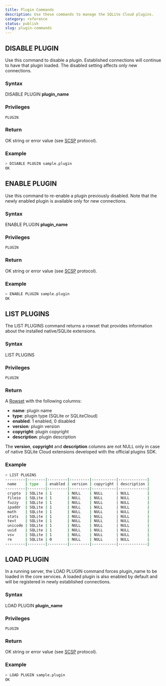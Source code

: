 ```yaml
---
title: Plugin Commands
description: Use these commands to manage the SQLite Cloud plugins.
category: reference
status: publish
slug: plugin-commands
---
```


## DISABLE PLUGIN

Use this command to disable a plugin. Established connections will continue to have that plugin loaded. The disabled setting affects only new connections.

### Syntax

DISABLE PLUGIN **plugin_name**

### Privileges

```
PLUGIN
```

### Return

OK string or error value (see <a href="https://github.com/sqlitecloud/sdk/blob/master/PROTOCOL.md" target="_blank">SCSP</a> protocol).

### Example

```bash
> DISABLE PLUGIN sample.plugin
OK
```

## ENABLE PLUGIN

Use this command to re-enable a plugin previously disabled. Note that the newly enabled plugin is available only for new connections.

### Syntax

ENABLE PLUGIN **plugin_name**

### Privileges

```
PLUGIN
```

### Return

OK string or error value (see <a href="https://github.com/sqlitecloud/sdk/blob/master/PROTOCOL.md" target="_blank">SCSP</a> protocol).

### Example

```bash
> ENABLE PLUGIN sample.plugin
OK
```

## LIST PLUGINS

The LIST PLUGINS command returns a rowset that provides information about the installed native/SQLite extensions.

### Syntax

LIST PLUGINS

### Privileges

```
PLUGIN
```

### Return

A <a href="https://github.com/sqlitecloud/sdk/blob/master/PROTOCOL.md" target="_blank">Rowset</a> with the following columns:
* **name**: plugin name
* **type**: plugin type (SQLite or SQLiteCloud)
* **enabled**: 1 enabled, 0 disabled
* **version**: plugin version
* **copyright**: plugin copyright
* **description**: plugin description

The **version**, **copyright** and **description** columns are not NULL only in case of native SQLite Cloud extensions developed with the official plugins SDK.

### Example

```bash
> LIST PLUGINS
---------|--------|---------|---------|-----------|-------------|
 name    | type   | enabled | version | copyright | description |
---------|--------|---------|---------|-----------|-------------|
 crypto  | SQLite | 1       | NULL    | NULL      | NULL        |
 fileio  | SQLite | 1       | NULL    | NULL      | NULL        |
 fuzzy   | SQLite | 1       | NULL    | NULL      | NULL        |
 ipaddr  | SQLite | 1       | NULL    | NULL      | NULL        |
 math    | SQLite | 1       | NULL    | NULL      | NULL        |
 stats   | SQLite | 1       | NULL    | NULL      | NULL        |
 text    | SQLite | 1       | NULL    | NULL      | NULL        |
 unicode | SQLite | 1       | NULL    | NULL      | NULL        |
 uuid    | SQLite | 1       | NULL    | NULL      | NULL        |
 vsv     | SQLite | 1       | NULL    | NULL      | NULL        |
 re      | SQLite | 0       | NULL    | NULL      | NULL        |
---------|--------|---------|---------|-----------|-------------|

```

## LOAD PLUGIN

In a running server, the LOAD PLUGIN command forces plugin_name to be loaded in the core services. A loaded plugin is also enabled by default and will be registered in newly established connections.

### Syntax

LOAD PLUGIN **plugin_name**

### Privileges

```
PLUGIN
```

### Return

OK string or error value (see <a href="https://github.com/sqlitecloud/sdk/blob/master/PROTOCOL.md" target="_blank">SCSP</a> protocol).

### Example

```bash
> LOAD PLUGIN sample.plugin
OK
```
